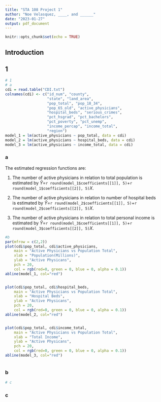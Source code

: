 ```yaml
---
title: "STA 108 Project 1"
author: "Noe Velasquez, ____, and ______"
date: "2023-01-27"
output: pdf_document
---
```


```r
knitr::opts_chunk$set(echo = TRUE)
```
## Introduction



## 1

```r
# 1
# a
cdi = read.table("CDI.txt")
colnames(cdi) <- c("id_num", "county", 
                   "state", "land_area",
                   "pop_total", "pop_18_34", 
                   "pop_65_old", "active_physicians", 
                   "hospital_beds", "serious_crimes",
                   "pct_hsgrad", "pct_bachelors", 
                   "pct_poverty", "pct_unemp", 
                   "income_percap", "income_total",
                   "region")
model_1 = lm(active_physicians ~ pop_total, data = cdi)
model_2 = lm(active_physicians ~ hospital_beds, data = cdi)
model_3 = lm(active_physicians ~ income_total, data = cdi)
```

### a

The estimated regression functions are:

1. The number of active physicians in relation to total population is estimated by $\hat{Y}=$`r round(model_1$coefficients[[1]], 5)`+`r round(model_1$coefficients[[2]], 5)`$X$.

2. The number of active physicians in relation to number of hospital beds is estimated by $\hat{Y}=$`r round(model_2$coefficients[[1]], 5)`+`r round(model_2$coefficients[[2]], 5)`$X$.

3. The number of active physicians in relation to total personal income is estimated by $\hat{Y}=$`r round(model_3$coefficients[[1]], 5)`+`r round(model_3$coefficients[[2]], 5)`$X$.

```r
#b
par(mfrow = c(2,2))
plot(cdi$pop_total, cdi$active_physicians,
    main = "Active Physicians vs Population Total",
    xlab = "Population(Millions)",
    ylab = "Active Physicans",
    pch = 20,
    col = rgb(red=0, green = 0, blue = 0, alpha = 0.1))
abline(model_1, col="red")


plot(cdi$pop_total, cdi$hospital_beds,
    main = "Active Physicians vs Population Total",
    xlab = "Hospital Beds",
    ylab = "Active Physicans",
    pch = 20,
    col = rgb(red=0, green = 0, blue = 0, alpha = 0.1))
abline(model_2, col="red")


plot(cdi$pop_total, cdi$income_total,
    main = "Active Physicians vs Population Total",
    xlab = "Total Income",
    ylab = "Active Physicans",
    pch = 20,
    col = rgb(red=0, green = 0, blue = 0, alpha = 0.1))
abline(model_3, col="red")



```

### b


```r
# c

```

### c



